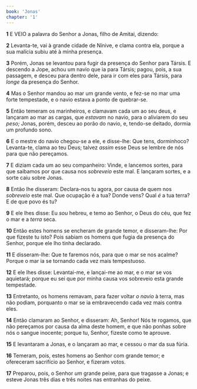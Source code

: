 ```yaml
---
book: 'Jonas'
chapter: '1'
---
```


**1** E VEIO a palavra do Senhor a Jonas, filho de Amitai, dizendo:

**2** Levanta-te, vai à grande cidade de Nínive, e clama contra ela, porque a sua malícia subiu até à minha presença.

**3** Porém, Jonas se levantou para fugir da presença do Senhor para Társis. E descendo a Jope, achou um navio que ia para Társis; pagou, pois, a sua passagem, e desceu para dentro dele, para ir com eles para Társis, para _longe_ da presença do Senhor.

**4** Mas o Senhor mandou ao mar um grande vento, e fez-se no mar uma forte tempestade, e o navio estava a ponto de quebrar-se.

**5** Então temeram os marinheiros, e clamavam cada um ao seu deus, e lançaram ao mar as cargas, que _estavam_ no navio, para o aliviarem do seu _peso;_ Jonas, porém, desceu ao porão do navio, e, tendo-se deitado, dormia um profundo sono.

**6** E o mestre do navio chegou-se a ele, e disse-lhe: Que tens, dorminhoco? Levanta-te, clama ao teu Deus; talvez _assim_ esse Deus se lembre de nós para que não pereçamos.

**7** E diziam cada um ao seu companheiro: Vinde, e lancemos sortes, para que saibamos por que causa nos _sobreveio_ este mal. E lançaram sortes, e a sorte caiu sobre Jonas.

**8** Então lhe disseram: Declara-nos tu agora, por causa de quem nos _sobreveio_ este mal. Que ocupação é a tua? Donde vens? Qual _é_ a tua terra? E de que povo és tu?

**9** E ele lhes disse: Eu _sou_ hebreu, e temo ao Senhor, o Deus do céu, que fez o mar e a _terra_ seca.

**10** Então estes homens se encheram de grande temor, e disseram-lhe: Por que fizeste tu isto? Pois sabiam os homens que fugia da presença do Senhor, porque ele lho tinha declarado.

**11** E disseram-lhe: Que te faremos nós, para que o mar se nos acalme? Porque o mar ia se tornando cada vez mais tempestuoso.

**12** E ele lhes disse: Levantai-me, e lançai-me ao mar, e o mar se vos aquietará; porque eu sei que por minha causa vos sobreveio esta grande tempestade.

**13** Entretanto, os homens remavam, para fazer voltar _o navio_ à terra, mas não podiam, porquanto o mar se ia embravecendo cada vez mais contra eles.

**14** Então clamaram ao Senhor, e disseram: Ah, Senhor! Nós te rogamos, que não pereçamos por causa da alma deste homem, e que não ponhas sobre nós o sangue inocente; porque tu, Senhor, fizeste como te aprouve.

**15** E levantaram a Jonas, e o lançaram ao mar, e cessou o mar da sua fúria.

**16** Temeram, pois, estes homens ao Senhor com grande temor; e ofereceram sacrifício ao Senhor, e fizeram votos.

**17** Preparou, pois, o Senhor _um_ grande peixe, para que tragasse a Jonas; e esteve Jonas três dias e três noites nas entranhas do peixe.
